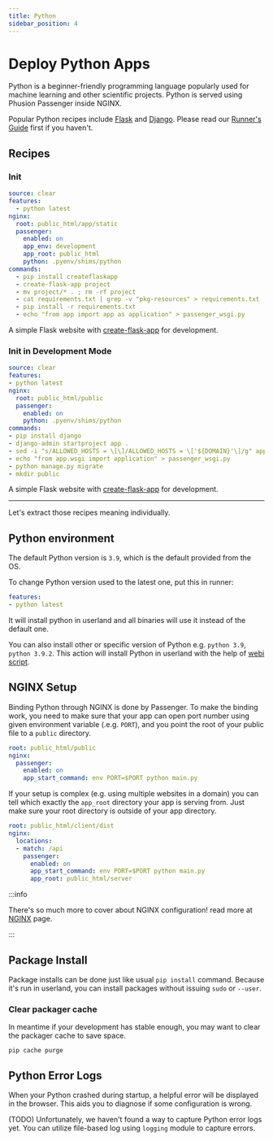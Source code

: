 ```yaml
---
title: Python
sidebar_position: 4
---
```



# Deploy Python Apps

Python is a beginner-friendly programming language popularly used for machine learning and other scientific projects. Python is served using Phusion Passenger inside NGINX.

Popular Python recipes include [Flask](https://flask.palletsprojects.com/) and [Django](https://www.djangoproject.com/). Please read our [Runner's Guide](../features/runner.mdx) first if you haven't.

## Recipes

<Tabs>
  <TabItem value="flask" label="Flask" default>

### Init

```yaml
source: clear
features:
  - python latest
nginx:
  root: public_html/app/static
  passenger:
    enabled: on
    app_env: development
    app_root: public_html
    python: .pyenv/shims/python
commands:
  - pip install createflaskapp
  - create-flask-app project
  - mv project/* . ; rm -rf project
  - cat requirements.txt | grep -v "pkg-resources" > requirements.txt || true
  - pip install -r requirements.txt
  - echo "from app import app as application" > passenger_wsgi.py
```

A simple Flask website with [create-flask-app](https://github.com/isakal/create-flask-app) for development.

  </TabItem>
  <TabItem value="django" label="Django">

### Init in Development Mode

```yaml
source: clear
features:
- python latest
nginx:
  root: public_html/public
  passenger:
    enabled: on
    python: .pyenv/shims/python
commands:
- pip install django
- django-admin startproject app .
- sed -i "s/ALLOWED_HOSTS = \[\]/ALLOWED_HOSTS = \['${DOMAIN}'\]/g" app/settings.py
- echo "from app.wsgi import application" > passenger_wsgi.py
- python manage.py migrate
- mkdir public
```

A simple Flask website with [create-flask-app](https://github.com/isakal/create-flask-app) for development.


  </TabItem>
</Tabs>

---


Let's extract those recipes meaning individually.

## Python environment

The default Python version is `3.9`, which is the default provided from the OS.

To change Python version used to the latest  one, put this in runner:

```yaml
features:
- python latest
```

It will install python in userland and all binaries will use it instead of the default one.

You can also install other or specific version of Python e.g. `python 3.9`,  `python 3.9.2`. This action will install Python in userland with the help of [webi script](https://webinstall.dev/python/).


## NGINX Setup

Binding Python through NGINX is done by Passenger. To make the binding work, you need to make sure that your app can open port number using given environment variable (.e.g. `PORT`), and you point the root of your public file to a `public` directory.

```yaml
root: public_html/public
nginx:
  passenger:
    enabled: on
    app_start_command: env PORT=$PORT python main.py
```

If your setup is complex (e.g. using multiple websites in a domain) you can tell which exactly the `app_root` directory your app is serving from. Just make sure your root directory is outside of your app directory.

```yaml
root: public_html/client/dist
nginx:
  locations:
  - match: /api
    passenger:
      enabled: on
      app_start_command: env PORT=$PORT python main.py
      app_root: public_html/server
```

:::info 

There's so much more to cover about NGINX configuration! read more at [NGINX](../features/nginx.mdx#configure-nginx-for-general-apps) page.

:::


## Package Install

Package installs can be done just like usual `pip install` command. Because it's run in userland, you can install packages without issuing `sudo` or `--user`.

### Clear packager cache

In meantime if your development has stable enough, you may want to clear the packager cache to save space.

```
pip cache purge
```


## Python Error Logs

When your Python crashed during startup, a helpful error will be displayed in the browser. This aids you to diagnose if some configuration is wrong.

(TODO) Unfortunately, we haven't found a way to capture Python error logs yet. You can utilize file-based log using `logging` module to capture errors.

